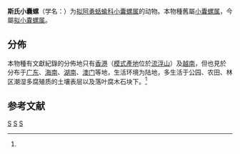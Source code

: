 {{Speciesbox
 | taxon = Microcystina schmackeriana
 | authority = (Möllendorff, 1883)
 | synonyms =
* ''Microcystis schmackeriana'' {{small|Moellendorff, 1883}}（原來組合）{{r|Möllendorff 1882 |page1=184 |MolluscaBase |id11025}}
}}

'''斯氏小囊螺'''（学名：{{lang|la|''Microcystina schmackeriana''}}）为[[拟阿勇蛞蝓科|拟阿勇蛞蝓科]][[小囊螺属|小囊螺属]]的动物{{r|id11025}}。本物種舊屬[[小囊螺属|小囊螺属]]，今屬[[拟小嚢螺属|拟小嚢螺属]]{{r|MolluscaBase}}。

==分佈==
本物種有文獻紀錄的分佈地只有[[香港|香港]]（[[模式產地|模式產地]]位於[[流浮山|流浮山]]）{{r|Möllendorff 1882|page1=184 |MolluscaBase}}及[[越南|越南]]{{r|Schileyko 2011|page1=33|MolluscaBase}}，但也見於
分布于[[广东|广东]]、[[海南|海南]]、[[湖南|湖南]]、[[澳门|澳门]]等地{{r|id11025}}，生活环境为陆地，多生活于公园、农田、林区潮湿多腐殖质的土壤表层以及落叶腐木石块下。<ref name='id11025'/>

==参考文献==
{{reflist|refs=
<ref name='id11025'>{{cite web| url =http://www.bioinfo.cn/db05/BjdwSpecies.php?action=view&id=11025| title =斯氏小囊螺| work =《中国动物物种编目数据库》| publisher =中国科学院微生物研究所| author =中国科学院动物研究所| accessdate =2009-04-28| deadurl =yes| archiveurl =https://web.archive.org/web/20160305075439/http://www.bioinfo.cn/db05/BjdwSpecies.php?action=view&id=11025| archivedate =2016-03-05}}</ref>
<ref name="Möllendorff 1882">{{cite journal |last=Möllendorff |first=O.F. von |year=1882 |title=Diagnoses specierum novarum Chinae meridionalis |journal=''[[Jahrbücher_der_Deutschen_Malakozoologischen_Gesellschaft|Jahrbücher der Deutschen Malakozoologischen Gesellschaft]]'' |volume=9 |pages=179-188 |language=la |url=https://biodiversitylibrary.org/page/16359972 |access-date=2020-02-29 |archive-date=2021-01-14 |archive-url=https://web.archive.org/web/20210114133630/https://www.biodiversitylibrary.org/page/16359972 |dead-url=no }}</ref>
<ref name="MolluscaBase">
{{MolluscaBase |id=1321893
 |taxon=Microcystina schmackeriana |genus=yes |authority=(Möllendorff, 1883)
 |last=Páll-Gergely |first=Barna
 |date=2019-01-18 |access-date=2020-02-29 }}</ref>
<ref name="Schileyko 2011">{{cite journal
 |last=Schileyko |first=A. A. |year=2011
 |title=Check-list of land pulmonate molluscs of Vietnam (Gastropoda: Stylommatophora)
 |journal=''[[Ruthenica_(期刊)|Ruthenica]]''
 |volume=21 |issue=1 |pages=1-68 |language=en }}</ref>
}}

{{commonscat|Microcystina schmackeriana}}
{{Taxonbar}}
[[Category:小囊螺属|S]]
[[Category:_1883年描述的动物|S]]
[[Category:中国特有软体动物|S]]